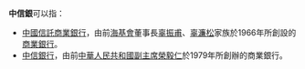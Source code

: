 '''中信銀'''可以指：
* [[中國信託商業銀行|中國信託商業銀行]]，由前[[海基會|海基會]]董事長[[辜振甫|辜振甫]]、[[辜濂松|辜濂松]]家族於1966年所創設的[[商業銀行|商業銀行]]。
* [[中信銀行|中信銀行]]，由前[[中華人民共和國副主席|中華人民共和國副主席]][[榮毅仁|榮毅仁]]於1979年所創辦的商業銀行。
{{disambig|Cat=組織機構消歧義}}
